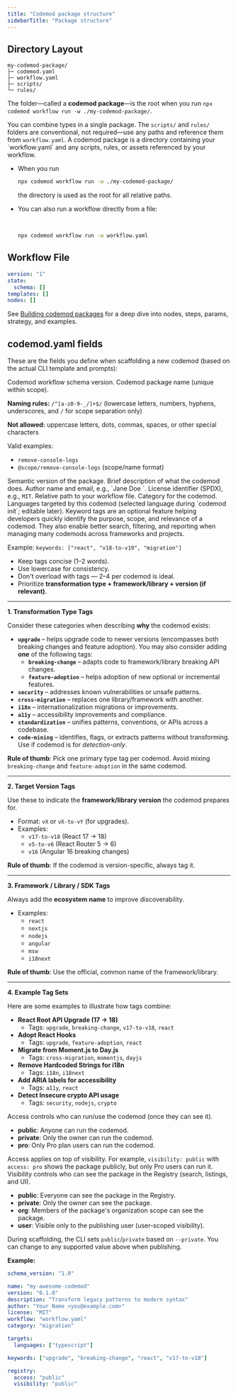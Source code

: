 ```yaml
---
title: "Codemod package structure"
sidebarTitle: "Package structure"
---
```


## Directory Layout

```
my-codemod-package/
├─ codemod.yaml
├─ workflow.yaml
├─ scripts/
└─ rules/
```

The folder—called a **codemod package**—is the root when you run `npx codemod workflow run -w ./my-codemod-package/`.

<Info>
You can combine types in a single package. The <code>scripts/</code> and <code>rules/</code> folders are conventional, not required—use any paths and reference them from <code>workflow.yaml</code>.
</Info>

<Accordion title="Codemod Package & Loading Workflows">
  A codemod package is a directory containing your `workflow.yaml` and any scripts, rules, or assets referenced by your workflow.

  - When you run

    ```bash
    npx codemod workflow run -w ./my-codemod-package/
    ```

    the directory is used as the root for all relative paths.
  - You can also run a workflow directly from a file:

    <br />

    ```bash
    npx codemod workflow run -w workflow.yaml
    ```
</Accordion>

## Workflow File

```yaml workflow.yaml
version: "1"
state:
  schema: []
templates: []
nodes: []
```

<Tip>
See <a href="/cli/packages/building-workflows">Building codemod packages</a> for a deep dive into nodes, steps, params, strategy, and examples.
</Tip>

## codemod.yaml fields

These are the fields you define when scaffolding a new codemod (based on the actual CLI template and prompts):

<ParamField path="schema_version" type="string" required default="1.0">
Codemod workflow schema version.
</ParamField>

<ParamField path="name" type="string" required>
Codemod package name (unique within scope).

**Naming rules:** `/^[a-z0-9-_/]+$/` (lowercase letters, numbers, hyphens, underscores, and `/` for scope separation only)

**Not allowed:** uppercase letters, dots, commas, spaces, or other special characters

Valid examples:
- <code>remove-console-logs</code>
- <code>@scope/remove-console-logs</code> (scope/name format)
</ParamField>

<ParamField path="version" type="string" required default="0.1.0">
Semantic version of the package.
</ParamField>

<ParamField path="description" type="string" required>
Brief description of what the codemod does.
</ParamField>

<ParamField path="author" type="string" required>
Author name and email, e.g., `Jane Doe <jane@example.com>`.
</ParamField>

<ParamField path="license" type="string" required default="MIT">
License identifier (SPDX), e.g., <code>MIT</code>.
</ParamField>

<ParamField path="workflow" type="string" required default="workflow.yaml">
Relative path to your workflow file.
</ParamField>

<ParamField path="category" type="string" default="migration">
Category for the codemod.
</ParamField>

<ParamField path="targets.languages" type="string[]">
Languages targeted by this codemod (selected language during `codemod init`; editable later).
</ParamField>

<ParamField path="keywords" type="string[]">
Keyword tags are an optional feature helping developers quickly identify the purpose, scope, and relevance of a codemod. They also enable better search, filtering, and reporting when managing many codemods across frameworks and projects.

Example: `keywords: ["react", "v18-to-v19", "migration"]`

<Accordion title="Best practices and conventions">

  - Keep tags concise (1–2 words).
  - Use lowercase for consistency.
  - Don't overload with tags — 2–4 per codemod is ideal.
  - Prioritize **transformation type + framework/library + version (if relevant)**.

  ---

  **1. Transformation Type Tags**

  Consider these categories when describing **why** the codemod exists:

  - **`upgrade`** – helps upgrade code to newer versions (encompasses both breaking changes and feature adoption).
    You may also consider adding **one** of the following tags:
    - **`breaking-change`** – adapts code to framework/library breaking API changes.
    - **`feature-adoption`** – helps adoption of new optional or incremental features.
  - **`security`** – addresses known vulnerabilities or unsafe patterns.
  - **`cross-migration`** – replaces one library/framework with another.
  - **`i18n`** – internationalization migrations or improvements.
  - **`a11y`** – accessibility improvements and compliance.
  - **`standardization`** – unifies patterns, conventions, or APIs across a codebase.
  - **`code-mining`** – identifies, flags, or extracts patterns without transforming. Use if codemod is for *detection-only*.

  **Rule of thumb**: Pick one primary type tag per codemod. Avoid mixing `breaking-change` and `feature-adoption` in the same codemod.

  ---

  **2. Target Version Tags**

  Use these to indicate the **framework/library version** the codemod prepares for.

  - Format: `vX` or `vX-to-vY` (for upgrades).
  - Examples:
      - `v17-to-v18` (React 17 → 18)
      - `v5-to-v6` (React Router 5 → 6)
      - `v16` (Angular 16 breaking changes)

  **Rule of thumb**: If the codemod is version-specific, always tag it.

  ---

  **3. Framework / Library / SDK Tags**

  Always add the **ecosystem name** to improve discoverability.

  - Examples:
      - `react`
      - `nextjs`
      - `nodejs`
      - `angular`
      - `msw`
      - `i18next`

  **Rule of thumb**: Use the official, common name of the framework/library.

  ---

  **4. Example Tag Sets**

  Here are some examples to illustrate how tags combine:

  - **React Root API Upgrade (17 → 18)**
      - Tags: `upgrade`, `breaking-change`, `v17-to-v18`, `react`
  - **Adopt React Hooks**
      - Tags: `upgrade`, `feature-adoption`, `react`
  - **Migrate from Moment.js to Day.js**
      - Tags: `cross-migration`, `momentjs`, `dayjs`
  - **Remove Hardcoded Strings for i18n**
      - Tags: `i18n`, `i18next`
  - **Add ARIA labels for accessibility**
      - Tags: `a11y`, `react`
  - **Detect Insecure crypto API usage**
      - Tags: `security`, `nodejs`, `crypto`

</Accordion>
</ParamField>

<ParamField path="registry.access" type="string" default="public">
Access controls who can run/use the codemod (once they can see it).

- <strong>public</strong>: Anyone can run the codemod.
- <strong>private</strong>: Only the owner can run the codemod.
- <strong>pro</strong>: Only Pro plan users can run the codemod.

<Tip>
Access applies on top of visibility. For example, <code>visibility: public</code> with <code>access: pro</code> shows the package publicly, but only Pro users can run it.
</Tip>
</ParamField>

<ParamField path="registry.visibility" type="string" default="public">
Visibility controls who can see the package in the Registry (search, listings, and UI).

- <strong>public</strong>: Everyone can see the package in the Registry.
- <strong>private</strong>: Only the owner can see the package.
- <strong>org</strong>: Members of the package's organization scope can see the package.
- <strong>user</strong>: Visible only to the publishing user (user-scoped visibility).

<Info>
During scaffolding, the CLI sets <code>public</code>/<code>private</code> based on <code>--private</code>. You can change to any supported value above when publishing.
</Info>
</ParamField>

**Example:**

```yaml codemod.yaml
schema_version: "1.0"

name: "my-awesome-codemod"
version: "0.1.0"
description: "Transform legacy patterns to modern syntax"
author: "Your Name <you@example.com>"
license: "MIT"
workflow: "workflow.yaml"
category: "migration"

targets:
  languages: ["typescript"]

keywords: ["upgrade", "breaking-change", "react", "v17-to-v18"]

registry:
  access: "public"
  visibility: "public"
```
